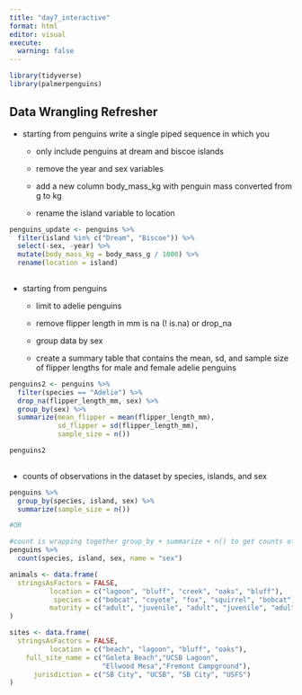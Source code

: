 ```yaml
---
title: "day7_interactive"
format: html
editor: visual
execute: 
  warning: false
---
```


```r
library(tidyverse)
library(palmerpenguins)
```

## Data Wrangling Refresher

-   starting from penguins write a single piped sequence in which you

    -   only include penguins at dream and biscoe islands

    -   remove the year and sex variables

    -   add a new column body_mass_kg with penguin mass converted from g to kg

    -   rename the island variable to location

```r
penguins_update <- penguins %>% 
  filter(island %in% c("Dream", "Biscoe")) %>% 
  select(-sex, -year) %>% 
  mutate(body_mass_kg = body_mass_g / 1000) %>% 
  rename(location = island)
  
```

-   starting from penguins

    -   limit to adelie penguins

    -   remove flipper length in mm is na (! is.na) or drop_na

    -   group data by sex

    -   create a summary table that contains the mean, sd, and sample size of flipper lengths for male and female adelie penguins

```r
penguins2 <- penguins %>% 
  filter(species == "Adelie") %>% 
  drop_na(flipper_length_mm, sex) %>% 
  group_by(sex) %>% 
  summarize(mean_flipper = mean(flipper_length_mm),
            sd_flipper = sd(flipper_length_mm),
            sample_size = n())

penguins2
  
```

-   counts of observations in the dataset by species, islands, and sex

```r
penguins %>% 
  group_by(species, island, sex) %>% 
  summarize(sample_size = n())

#OR

#count is wrapping together group_by + summarize + n() to get counts of observations
penguins %>% 
  count(species, island, sex, name = "sex")
```

```r
animals <- data.frame(
  stringsAsFactors = FALSE,
          location = c("lagoon", "bluff", "creek", "oaks", "bluff"),
           species = c("bobcat", "coyote", "fox", "squirrel", "bobcat"),
          maturity = c("adult", "juvenile", "adult", "juvenile", "adult")
)
```

```r
sites <- data.frame(
  stringsAsFactors = FALSE,
          location = c("beach", "lagoon", "bluff", "oaks"),
    full_site_name = c("Goleta Beach","UCSB Lagoon",
                       "Ellwood Mesa","Fremont Campground"),
      jurisdiction = c("SB City", "UCSB", "SB City", "USFS")
)
```
